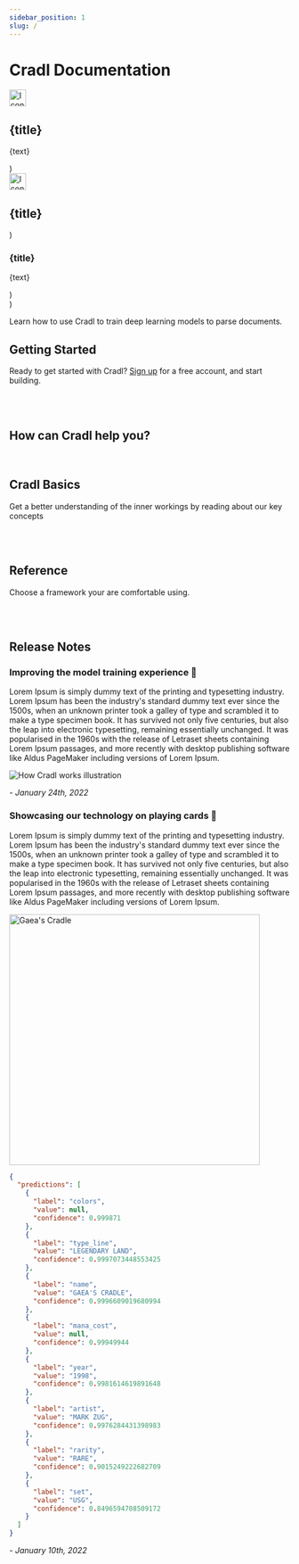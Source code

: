 ```yaml
---
sidebar_position: 1
slug: /
---
```


# Cradl Documentation

  <div style={{ padding: '12px', display: 'flex', backgroundColor: '#222', border: '1px solid #444', borderRadius: '5px', width: width }}>
    <img src={icon} alt="Icon" height="30px" />
    <div style={{ padding: '2px 12px 16px 12px' }} >
      <h2>{title}</h2>
      <p>{text}</p>
    </div>
  </div>
)

  <div style={{ padding: '20px', display: 'flex', backgroundColor: '#222', border: '1px solid #444', borderRadius: '5px', width: width }}>
    <img src={icon} alt="Icon" height="30px" />
    <div style={{ padding: '2px 0px 0px 20px' }} >
      <h2>{title}</h2>
    </div>
  </div>
)

  <div style={{ padding: '12px', display: 'flex', width: width }}>
    <div style={{ padding: '2px 2px 2px 2px' }} >
      <h3>{title}</h3>
      <p>{text}</p>
    </div>
  </div>
)

  <div {...props} style={{ display: 'flex', flexWrap: 'wrap', gap: '16px'}} />
)

Learn how to use Cradl to train deep learning models to parse documents.

## Getting Started

Ready to get started with Cradl? [Sign up](https://app.cradl.ai/signup) for a free account, and start building.

<br/>

<BoxContainer>
  <Box title="Your first document parser" text="Follow the step-by-step instructions to create your first document parsing API using Cradl. This guide will take you through the basics you will need to know in order to train a machine learning model to parse documents." icon="/img/rocket.svg" width="450px" />
</BoxContainer>

<br/>

## How can Cradl help you?

<br/>

<BoxContainer>
  <TextBox title="Customizable Parsing" text="Our machine learning models are capable of learning any document layout and language. As long as you have the data, they can be trained to extract whatever you need them to. Strings, numbers, dates, line items, enums etc." width="450px"/>
  <TextBox title="High Accuracy" text="We design our models in TF2 with no third party dependencies to OCR engines or similar and is not restricted by any inherent accuracy limit such third party software might introduce. The more training data you have, the better accuracy you get." icon="/img/hourglass.svg" width="450px"/>
  <TextBox title="Smooth Feedback Loops" text="Cradl makes it is easier to implement feedback loops that enable continuous improvement because our machine learning models are trained on the very same actionable data that you need extracted. No need for additional metadata annotations like bounding boxes, PoS tagging or similar." width="450px"/>
  <TextBox title="Integrate Anywhere" text="Integrate your trained model in your own software with easy-to-use SDKs or through our REST API. As long as you can communicate over HTTPS, you are good. Documents are parsed in real-time with an average processing time below 2 seconds." width="450px"/>
</BoxContainer>

## Cradl Basics

Get a better understanding of the inner workings by reading about our key concepts

<br/>

<BoxContainer>
  <Box title="Model" text="A model is a machine learning model that can be trained to solve a specific document data extraction task, like capturing payment info from invoices." icon="/img/cogwheels-gear-svgrepo-com.svg" />
  <Box title="Document" text="A semi-structured document like an invoice, receipt, ID document, etc. in a PDF or image format. Any language and any layout." icon="/img/browser-computing-svgrepo-com.svg" />
  <Box title="Dataset" text="A dataset consists of many (typically thousands) of documents that are used to train a specific model. " icon="/img/share-svgrepo-com.svg" />
  <Box title="Data Bundle" text="A data bundle is a collection of one or more datasets that has been prepared for Model training." icon="/img/database-svgrepo-com.svg" />
  <Box title="Prediction" text="When your model has finished training using your Data Bundle it can start capturing data from new and previously unseen documents." icon="/img/coding-programming-language-svgrepo-com.svg" />
</BoxContainer>

<br/>

## Reference

Choose a framework your are comfortable using.

<br/>

<BoxContainer>
  <SdkBox title="CLI" text="" icon="/img/browser-coding-svgrepo-com.svg" />
  <SdkBox title="REST API" text="" icon="/img/shield-antivirus-svgrepo-com.svg" />
  <SdkBox title="Python SDK" text="" icon="/img/Python-logo-notext.svg" />
  <SdkBox title="TypeScript SDK" text="" icon="/img/Typescript_logo_2020.svg" />
  <SdkBox title="Java SDK" text="" icon="/img/java.svg" />
  <SdkBox title=".NET SDK" text="" icon="/img/NET_Logo.svg" />
</BoxContainer>

<br/>

## Release Notes

### Improving the model training experience :rocket:

Lorem Ipsum is simply dummy text of the printing and typesetting industry. Lorem Ipsum has been the industry's standard dummy text ever since the 1500s, when an unknown printer took a galley of type and scrambled it to make a type specimen book. It has survived not only five centuries, but also the leap into electronic typesetting, remaining essentially unchanged. It was popularised in the 1960s with the release of Letraset sheets containing Lorem Ipsum passages, and more recently with desktop publishing software like Aldus PageMaker including versions of Lorem Ipsum.

![How Cradl works illustration](/img/training-wizard.png)

_- January 24th, 2022_

### Showcasing our technology on playing cards :flower_playing_cards:

Lorem Ipsum is simply dummy text of the printing and typesetting industry. Lorem Ipsum has been the industry's standard dummy text ever since the 1500s, when an unknown printer took a galley of type and scrambled it to make a type specimen book. It has survived not only five centuries, but also the leap into electronic typesetting, remaining essentially unchanged. It was popularised in the 1960s with the release of Letraset sheets containing Lorem Ipsum passages, and more recently with desktop publishing software like Aldus PageMaker including versions of Lorem Ipsum.

<img src="/img/usg-321-gaea-s-cradle.png" alt="Gaea's Cradle" width="450px"/>

```json
{
  "predictions": [
    {
      "label": "colors",
      "value": null,
      "confidence": 0.999871
    },
    {
      "label": "type_line",
      "value": "LEGENDARY LAND",
      "confidence": 0.9997073448553425
    },
    {
      "label": "name",
      "value": "GAEA'S CRADLE",
      "confidence": 0.9996609019680994
    },
    {
      "label": "mana_cost",
      "value": null,
      "confidence": 0.99949944
    },
    {
      "label": "year",
      "value": "1998",
      "confidence": 0.9981614619891648
    },
    {
      "label": "artist",
      "value": "MARK ZUG",
      "confidence": 0.9976284431398983
    },
    {
      "label": "rarity",
      "value": "RARE",
      "confidence": 0.9015249222682709
    },
    {
      "label": "set",
      "value": "USG",
      "confidence": 0.8496594708509172
    }
  ]
}
```

_- January 10th, 2022_

